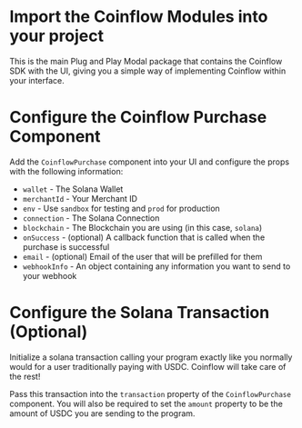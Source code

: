 
<Intro />
<Webpack5 />
<InstallSolana />
<SolanaWallet />
<InstallCoinflow/>

<ContentBlock filePath="src/App.tsx" highlight="4">

# Import the Coinflow Modules into your project

This is the main Plug and Play Modal package that contains the Coinflow SDK with the UI, giving you a simple way of implementing Coinflow within your interface.

</ContentBlock>

<ContentBlock filePath="src/App.tsx" highlight="83-96">

# Configure the Coinflow Purchase Component

Add the `CoinflowPurchase` component into your UI and configure the props with the following information:

- `wallet` - The Solana Wallet
- `merchantId` - Your Merchant ID
- `env` - Use `sandbox` for testing and `prod` for production
- `connection` - The Solana Connection
- `blockchain` - The Blockchain you are using (in this case, `solana`)
- `onSuccess` - (optional) A callback function that is called when the purchase is successful
- `email` - (optional) Email of the user that will be prefilled for them
- `webhookInfo` - An object containing any information you want to send to your webhook

</ContentBlock>

<ContentBlock filePath="src/App.tsx" highlight="39">

# Configure the Solana Transaction (Optional)

Initialize a solana transaction calling your program exactly like you normally would for a user traditionally paying
with USDC. Coinflow will take care of the rest!

Pass this transaction into the `transaction` property of the `CoinflowPurchase` component. You will also be required to set the `amount` property to be
the amount of USDC you are sending to the program.

</ContentBlock>
